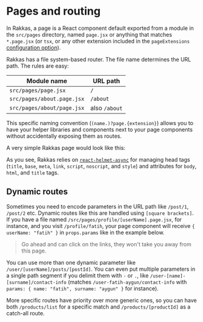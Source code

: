 
# Pages and routing

In Rakkas, a page is a React component default exported from a module in the `src/pages` directory, named `page.jsx` or anything that matches `*.page.jsx` (or `tsx`, or any other extension included in the `pageExtensions` [configuration option](./configuration-options)).

Rakkas has a file system-based router. The file name determines the URL path. The rules are easy:

| Module name                | URL path      |
| -------------------------- | ------------- |
| `src/pages/page.jsx`       | `/`           |
| `src/pages/about.page.jsx` | `/about`      |
| `src/pages/about/page.jsx` | also `/about` |

This specific naming convention (`(name.)?page.{extension}`) allows you to have your helper libraries and components next to your page components without accidentally exposing them as routes.

A very simple Rakkas page would look like this:


<SampleViewer
	filename="src/pages/page.jsx"
	code={helloExample}
	url="/examples/hello"
/>

As you see, Rakkas relies on [`react-helmet-async`](https://github.com/staylor/react-helmet-async#readme) for managing head tags (`title`, `base`, `meta`, `link`, `script`, `noscript`, and `style`) and attributes for `body`, `html`, and `title` tags.

## Dynamic routes <a id="dynamic-routes"/>

Sometimes you need to encode parameters in the URL path like `/post/1`, `/post/2` etc. Dynamic routes like this are handled using `[square brackets]`. If you have a file named `/src/pages/profile/[userName].page.jsx`, for instance, and you visit `/profile/fatih`, your page component will receive `{ userName: "fatih" }` in `props.params` like in the example below.


<SampleViewer
	filename="[userName].page.jsx"
	code={paramsExample}
	url="/examples/params/Fatih"
/>

> Go ahead and can click on the links, they won't take you away from this page.

You can use more than one dynamic parameter like `/user/[userName]/posts/[postId]`. You can even put multiple parameters in a single path segment if you delimit them with `-` or `.`, like `/user-[name]-[surname]/contact-info` (matches `/user-fatih-aygun/contact-info` with `params: { name: "fatih", surname: "aygun" }` for instance).

More specific routes have priority over more generic ones, so you can have both `/products/list` for a specific match and `/products/[productId]` as a catch-all route.
